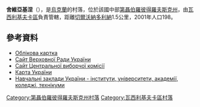 {{coord|48|11|16|N|35|56|59|E|scale:30000_region:UA|display=title}}

'''舍維亞基涅'''（{{lang-uk|Шев'якине}}），是[[烏克蘭|烏克蘭]]的村落，位於該國中部[[第聶伯羅彼得羅夫斯克州|第聶伯羅彼得羅夫斯克州]]，由[[瓦西利基夫卡區|瓦西利基夫卡區]]負責管轄，距離[[切爾沃納多利納_(瓦西利基夫卡區)|切爾沃納多利納]]1.5公里，2001年人口198。

==參考資料==
*[http://gska2.rada.gov.ua/pls/z7502/A005?rdat1=29.01.2010&rf7571=5206 Облікова картка]{{dead link|date=2018年4月 |bot=InternetArchiveBot |fix-attempted=yes }}
* [https://web.archive.org/web/20071223190549/http://portal.rada.gov.ua/ Сайт Верховної Ради України]
* [http://www.cvk.gov.ua Сайт Центральної виборчої комісії] {{Wayback|url=http://www.cvk.gov.ua/ |date=20101203204641 }}
* [http://maps.vlasenko.net/ Карта України] {{Wayback|url=http://maps.vlasenko.net/ |date=20160215103730 }}
* [http://e-educat.info/show_edu.php?edu_id=5573&s=1&l=2 Навчальні заклади України - інститути, університети, академії, коледжі, технікуми]{{dead link|date=2018年4月 |bot=InternetArchiveBot |fix-attempted=yes }}

{{DEFAULTSORT:Шев'якине}}
[[Category:第聶伯羅彼得羅夫斯克州村落|Category:第聶伯羅彼得羅夫斯克州村落]]
[[Category:瓦西利基夫卡區村落|Category:瓦西利基夫卡區村落]]


{{Dnipropetrovsk-geo-stub}}